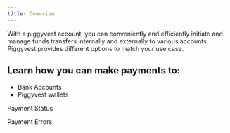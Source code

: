 ```yaml
---
title: Overview
---
```

With a piggyvest account, you can conveniently and efficiently initiate and manage funds transfers internally and externally to various accounts. Piggyvest provides different options to match your use case.

## Learn how you can make payments to:
- Bank Accounts
- Piggyvest wallets

Payment Status


Payment Errors

